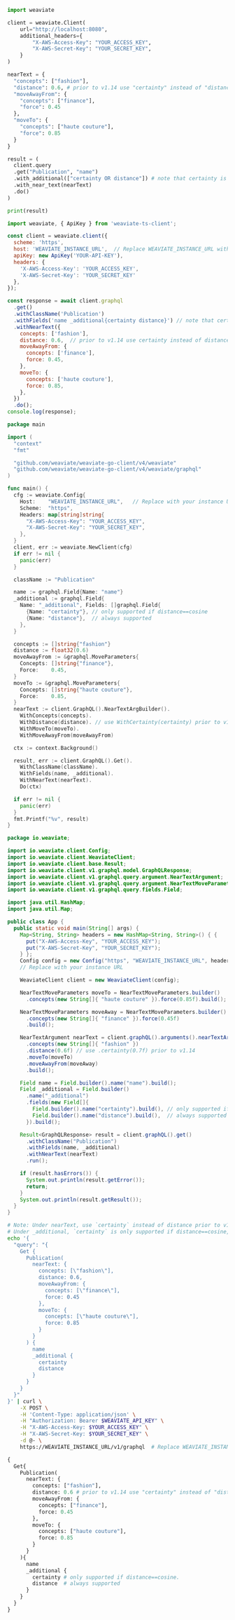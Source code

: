 
<Tabs groupId="languages">
<TabItem value="py" label="Python Client v4">
    <FilteredTextBlock
      text={PyCode}
      startMarker="# START NearTextAWS"
      endMarker="# END NearTextAWS"
      language="py"
    />
</TabItem>

<TabItem value="py3" label="Python Client v3">

```python
import weaviate

client = weaviate.Client(
    url="http://localhost:8080",
    additional_headers={
        "X-AWS-Access-Key": "YOUR_ACCESS_KEY",
        "X-AWS-Secret-Key": "YOUR_SECRET_KEY",
    }
)

nearText = {
  "concepts": ["fashion"],
  "distance": 0.6, # prior to v1.14 use "certainty" instead of "distance"
  "moveAwayFrom": {
    "concepts": ["finance"],
    "force": 0.45
  },
  "moveTo": {
    "concepts": ["haute couture"],
    "force": 0.85
  }
}

result = (
  client.query
  .get("Publication", "name")
  .with_additional(["certainty OR distance"]) # note that certainty is only supported if distance==cosine
  .with_near_text(nearText)
  .do()
)

print(result)
```

</TabItem>
<TabItem value="js" label="JavaScript/TypeScript">

```js
import weaviate, { ApiKey } from 'weaviate-ts-client';

const client = weaviate.client({
  scheme: 'https',
  host: 'WEAVIATE_INSTANCE_URL',  // Replace WEAVIATE_INSTANCE_URL with your instance URL
  apiKey: new ApiKey('YOUR-API-KEY'),
  headers: {
    'X-AWS-Access-Key': 'YOUR_ACCESS_KEY',
    'X-AWS-Secret-Key': 'YOUR_SECRET_KEY'
  },
});

const response = await client.graphql
  .get()
  .withClassName('Publication')
  .withFields('name _additional{certainty distance}') // note that certainty is only supported if distance==cosine
  .withNearText({
    concepts: ['fashion'],
    distance: 0.6,  // prior to v1.14 use certainty instead of distance
    moveAwayFrom: {
      concepts: ['finance'],
      force: 0.45,
    },
    moveTo: {
      concepts: ['haute couture'],
      force: 0.85,
    },
  })
  .do();
console.log(response);
```

</TabItem>
<TabItem value="go" label="Go">

```go
package main

import (
  "context"
  "fmt"

  "github.com/weaviate/weaviate-go-client/v4/weaviate"
  "github.com/weaviate/weaviate-go-client/v4/weaviate/graphql"
)

func main() {
  cfg := weaviate.Config{
    Host:    "WEAVIATE_INSTANCE_URL",   // Replace with your instance URL
    Scheme:  "https",
    Headers: map[string]string{
      "X-AWS-Access-Key": "YOUR_ACCESS_KEY",
      "X-AWS-Secret-Key": "YOUR_SECRET_KEY",
    },
  }
  client, err := weaviate.NewClient(cfg)
  if err != nil {
    panic(err)
  }

  className := "Publication"

  name := graphql.Field{Name: "name"}
  _additional := graphql.Field{
    Name: "_additional", Fields: []graphql.Field{
      {Name: "certainty"}, // only supported if distance==cosine
      {Name: "distance"},  // always supported
    },
  }

  concepts := []string{"fashion"}
  distance := float32(0.6)
  moveAwayFrom := &graphql.MoveParameters{
    Concepts: []string{"finance"},
    Force:    0.45,
  }
  moveTo := &graphql.MoveParameters{
    Concepts: []string{"haute couture"},
    Force:    0.85,
  }
  nearText := client.GraphQL().NearTextArgBuilder().
    WithConcepts(concepts).
    WithDistance(distance). // use WithCertainty(certainty) prior to v1.14
    WithMoveTo(moveTo).
    WithMoveAwayFrom(moveAwayFrom)

  ctx := context.Background()

  result, err := client.GraphQL().Get().
    WithClassName(className).
    WithFields(name, _additional).
    WithNearText(nearText).
    Do(ctx)

  if err != nil {
    panic(err)
  }
  fmt.Printf("%v", result)
}
```

</TabItem>
<TabItem value="java" label="Java">

```java
package io.weaviate;

import io.weaviate.client.Config;
import io.weaviate.client.WeaviateClient;
import io.weaviate.client.base.Result;
import io.weaviate.client.v1.graphql.model.GraphQLResponse;
import io.weaviate.client.v1.graphql.query.argument.NearTextArgument;
import io.weaviate.client.v1.graphql.query.argument.NearTextMoveParameters;
import io.weaviate.client.v1.graphql.query.fields.Field;

import java.util.HashMap;
import java.util.Map;

public class App {
  public static void main(String[] args) {
    Map<String, String> headers = new HashMap<String, String>() { {
      put("X-AWS-Access-Key", "YOUR_ACCESS_KEY");
      put("X-AWS-Secret-Key", "YOUR_SECRET_KEY");
    } };
    Config config = new Config("https", "WEAVIATE_INSTANCE_URL", headers);
    // Replace with your instance URL

    WeaviateClient client = new WeaviateClient(config);

    NearTextMoveParameters moveTo = NearTextMoveParameters.builder()
      .concepts(new String[]{ "haute couture" }).force(0.85f).build();

    NearTextMoveParameters moveAway = NearTextMoveParameters.builder()
      .concepts(new String[]{ "finance" }).force(0.45f)
      .build();

    NearTextArgument nearText = client.graphQL().arguments().nearTextArgBuilder()
      .concepts(new String[]{ "fashion" })
      .distance(0.6f) // use .certainty(0.7f) prior to v1.14
      .moveTo(moveTo)
      .moveAwayFrom(moveAway)
      .build();

    Field name = Field.builder().name("name").build();
    Field _additional = Field.builder()
      .name("_additional")
      .fields(new Field[]{
        Field.builder().name("certainty").build(), // only supported if distance==cosine
        Field.builder().name("distance").build(),  // always supported
      }).build();

    Result<GraphQLResponse> result = client.graphQL().get()
      .withClassName("Publication")
      .withFields(name, _additional)
      .withNearText(nearText)
      .run();

    if (result.hasErrors()) {
      System.out.println(result.getError());
      return;
    }
    System.out.println(result.getResult());
  }
}
```

</TabItem>
<TabItem value="curl" label="Curl">

```bash
# Note: Under nearText, use `certainty` instead of distance prior to v1.14
# Under _additional, `certainty` is only supported if distance==cosine, but `distance` is always supported
echo '{
  "query": "{
    Get {
      Publication(
        nearText: {
          concepts: [\"fashion\"],
          distance: 0.6,
          moveAwayFrom: {
            concepts: [\"finance\"],
            force: 0.45
          },
          moveTo: {
            concepts: [\"haute couture\"],
            force: 0.85
          }
        }
      ) {
        name
        _additional {
          certainty
          distance
        }
      }
    }
  }"
}' | curl \
    -X POST \
    -H 'Content-Type: application/json' \
    -H "Authorization: Bearer $WEAVIATE_API_KEY" \
    -H "X-AWS-Access-Key: $YOUR_ACCESS_KEY" \
    -H "X-AWS-Secret-Key: $YOUR_SECRET_KEY" \
    -d @- \
    https://WEAVIATE_INSTANCE_URL/v1/graphql  # Replace WEAVIATE_INSTANCE_URL with your instance URL
```

</TabItem>
<TabItem value="graphql" label="GraphQL">

```graphql
{
  Get{
    Publication(
      nearText: {
        concepts: ["fashion"],
        distance: 0.6 # prior to v1.14 use "certainty" instead of "distance"
        moveAwayFrom: {
          concepts: ["finance"],
          force: 0.45
        },
        moveTo: {
          concepts: ["haute couture"],
          force: 0.85
        }
      }
    ){
      name
      _additional {
        certainty # only supported if distance==cosine.
        distance  # always supported
      }
    }
  }
}
```

</TabItem>
</Tabs>
